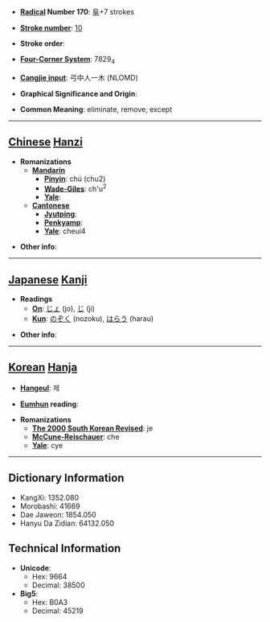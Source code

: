 * '''[[Wiktionary:Chinese radical index| Radical]] Number 170''': [[Wiktionary:Chinese radical index 阜|阜]]+7 strokes

* '''[[Wiktionary:Chinese total strokes index|Stroke number]]''': [[Wiktionary:Chinese total strokes index 10|10]]

* '''Stroke order''': 

* '''[[Wiktionary:Chinese four corner index|Four-Corner System]]''': 7829<sub>4</sub>

* '''[[Wiktionary:Chinese Cangjie index|Cangjie input]]''': 弓中人一木 (NLOMD)

* '''Graphical Significance and Origin''': 

* '''Common Meaning''': eliminate, remove, except

----

== [[Chinese]] [[Hanzi]] ==

* '''Romanizations'''
** '''[[Mandarin]]'''
*** '''[[Pinyin]]''': chú (chu2)
*** '''[[Wade-Giles]]''': ch'u<sup>2</sup>
*** '''[[Yale]]''': 
** '''[[Cantonese]]'''
*** '''[[Jyutping]]''':
*** '''[[Penkyamp]]''': 
*** '''[[Yale]]''': cheui4

* '''Other info''': 

----

== [[Japanese]] [[Kanji]] ==

* '''Readings'''
** '''[[On]]''': [[じょ]] (jo), [[じ]] (ji)
** '''[[Kun]]''': [[のぞく]] (nozoku), [[はらう]] (harau)

* '''Other info''':  

----

== [[Korean]] [[Hanja]] ==

* '''[[Hangeul]]''': 제

* '''[[Eumhun]] reading''': 

* '''Romanizations'''
** '''[[The 2000 South Korean Revised Romanization|The 2000 South Korean Revised]]''': je
** '''[[McCune-Reischauer]]''': che
** '''[[Yale]]''': cye

----

== Dictionary Information ==

* KangXi: 1352.080
* Morobashi: 41669
* Dae Jaweon: 1854.050
* Hanyu Da Zidian: 64132.050

== Technical Information ==

* '''Unicode''':
** Hex: 9664
** Decimal: 38500
* '''Big5''':
** Hex: B0A3
** Decimal: 45219